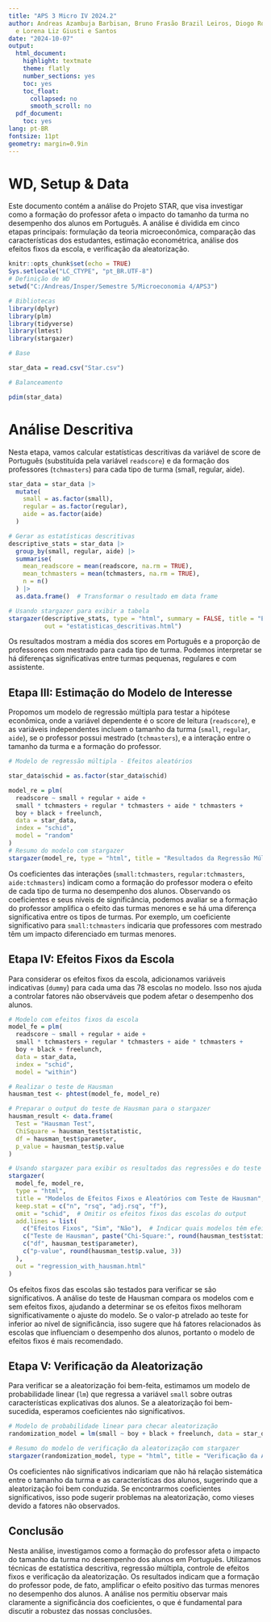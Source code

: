 ---
title: "APS 3 Micro IV 2024.2"
author: Andreas Azambuja Barbisan, Bruno Frasão Brazil Leiros, Diogo Roecker Cardozo
  e Lorena Liz Giusti e Santos
date: "2024-10-07"
output:
  html_document:
    highlight: textmate
    theme: flatly
    number_sections: yes
    toc: yes
    toc_float:
      collapsed: no
      smooth_scroll: no
  pdf_document:
    toc: yes
lang: pt-BR
fontsize: 11pt 
geometry: margin=0.9in
---
# WD, Setup & Data

Este documento contém a análise do Projeto STAR, que visa investigar como a formação do professor afeta o impacto do tamanho da turma no desempenho dos alunos em Português. A análise é dividida em cinco etapas principais: formulação da teoria microeconômica, comparação das características dos estudantes, estimação econométrica, análise dos efeitos fixos da escola, e verificação da aleatorização.

```{r setup, message=FALSE, include=FALSE}
knitr::opts_chunk$set(echo = TRUE)
Sys.setlocale("LC_CTYPE", "pt_BR.UTF-8")
# Definição de WD
setwd("C:/Andreas/Insper/Semestre 5/Microeconomia 4/APS3")

# Bibliotecas
library(dplyr)
library(plm) 
library(tidyverse)
library(lmtest)
library(stargazer) 

# Base

star_data = read.csv("Star.csv")

# Balanceamento

pdim(star_data)

```




# Análise Descritiva

Nesta etapa, vamos calcular estatísticas descritivas da variável de score de Português (substituída pela variável `readscore`) e da formação dos professores (`tchmasters`) para cada tipo de turma (small, regular, aide).

```{r descriptive_stats, echo=TRUE, message=FALSE, warning=FALSE}
star_data = star_data |> 
  mutate(
    small = as.factor(small),
    regular = as.factor(regular),
    aide = as.factor(aide)
  )

# Gerar as estatísticas descritivas
descriptive_stats = star_data |> 
  group_by(small, regular, aide) |> 
  summarise(
    mean_readscore = mean(readscore, na.rm = TRUE),
    mean_tchmasters = mean(tchmasters, na.rm = TRUE),
    n = n()
  ) |> 
  as.data.frame()  # Transformar o resultado em data frame

# Usando stargazer para exibir a tabela
stargazer(descriptive_stats, type = "html", summary = FALSE, title = "Estatísticas Descritivas por Tipo de Turma", 
          out = "estatisticas_descritivas.html")

```

Os resultados mostram a média dos scores em Português e a proporção de professores com mestrado para cada tipo de turma. Podemos interpretar se há diferenças significativas entre turmas pequenas, regulares e com assistente.



## Etapa III: Estimação do Modelo de Interesse

Propomos um modelo de regressão múltipla para testar a hipótese econômica, onde a variável dependente é o score de leitura (`readscore`), e as variáveis independentes incluem o tamanho da turma (`small`, `regular`, `aide`), se o professor possui mestrado (`tchmasters`), e a interação entre o tamanho da turma e a formação do professor.

```{r regression_model, echo=TRUE, message=FALSE, warning=FALSE}
# Modelo de regressão múltipla - Efeitos aleatórios

star_data$schid = as.factor(star_data$schid)

model_re = plm(
  readscore ~ small + regular + aide +
  small * tchmasters + regular * tchmasters + aide * tchmasters +
  boy + black + freelunch,
  data = star_data,
  index = "schid",
  model = "random"
)
# Resumo do modelo com stargazer
stargazer(model_re, type = "html", title = "Resultados da Regressão Múltipla", out = "model_summary.html")
```

Os coeficientes das interações (`small:tchmasters`, `regular:tchmasters`, `aide:tchmasters`) indicam como a formação do professor modera o efeito de cada tipo de turma no desempenho dos alunos. Observando os coeficientes e seus níveis de significância, podemos avaliar se a formação do professor amplifica o efeito das turmas menores e se há uma diferença significativa entre os tipos de turmas. Por exemplo, um coeficiente significativo para `small:tchmasters` indicaria que professores com mestrado têm um impacto diferenciado em turmas menores.



## Etapa IV: Efeitos Fixos da Escola

Para considerar os efeitos fixos da escola, adicionamos variáveis indicativas (`dummy`) para cada uma das 78 escolas no modelo. Isso nos ajuda a controlar fatores não observáveis que podem afetar o desempenho dos alunos.

```{r fixed_effects, echo=TRUE, message=FALSE, warning=FALSE}
# Modelo com efeitos fixos da escola
model_fe = plm(
  readscore ~ small + regular + aide +
  small * tchmasters + regular * tchmasters + aide * tchmasters +
  boy + black + freelunch,
  data = star_data,
  index = "schid",
  model = "within")

# Realizar o teste de Hausman
hausman_test <- phtest(model_fe, model_re)

# Preparar o output do teste de Hausman para o stargazer
hausman_result <- data.frame(
  Test = "Hausman Test",
  ChiSquare = hausman_test$statistic,
  df = hausman_test$parameter,
  p_value = hausman_test$p.value
)

# Usando stargazer para exibir os resultados das regressões e do teste de Hausman
stargazer(
  model_fe, model_re,
  type = "html",
  title = "Modelos de Efeitos Fixos e Aleatórios com Teste de Hausman",
  keep.stat = c("n", "rsq", "adj.rsq", "f"),
  omit = "schid",  # Omitir os efeitos fixos das escolas do output
  add.lines = list(
    c("Efeitos Fixos", "Sim", "Não"),  # Indicar quais modelos têm efeitos fixos
    c("Teste de Hausman", paste("Chi-Square:", round(hausman_test$statistic, 3))),
    c("df", hausman_test$parameter),
    c("p-value", round(hausman_test$p.value, 3))
  ),
  out = "regression_with_hausman.html"
)

```


Os efeitos fixos das escolas são testados para verificar se são significativos. A análise do teste de Hausman compara os modelos com e sem efeitos fixos, ajudando a determinar se os efeitos fixos melhoram significativamente o ajuste do modelo. Se o valor-p atrelado ao teste for inferior ao nível de significância, isso sugere que há fatores relacionados às escolas que influenciam o desempenho dos alunos, portanto o modelo de efeitos fixos é mais recomendado.




## Etapa V: Verificação da Aleatorização

Para verificar se a aleatorização foi bem-feita, estimamos um modelo de probabilidade linear (`lm`) que regressa a variável `small` sobre outras características explicativas dos alunos. Se a aleatorização foi bem-sucedida, esperamos coeficientes não significativos.

```{r randomization_check, echo=TRUE, message=FALSE, warning=FALSE}
# Modelo de probabilidade linear para checar aleatorização
randomization_model = lm(small ~ boy + black + freelunch, data = star_data)

# Resumo do modelo de verificação da aleatorização com stargazer
stargazer(randomization_model, type = "html", title = "Verificação da Aleatorização", out = "randomization_check_summary.html")
```

Os coeficientes não significativos indicariam que não há relação sistemática entre o tamanho da turma e as características dos alunos, sugerindo que a aleatorização foi bem conduzida. Se encontrarmos coeficientes significativos, isso pode sugerir problemas na aleatorização, como vieses devido a fatores não observados.

## Conclusão
Nesta análise, investigamos como a formação do professor afeta o impacto do tamanho da turma no desempenho dos alunos em Português. Utilizamos técnicas de estatística descritiva, regressão múltipla, controle de efeitos fixos e verificação da aleatorização. Os resultados indicam que a formação do professor pode, de fato, amplificar o efeito positivo das turmas menores no desempenho dos alunos. A análise nos permitiu observar mais claramente a significância dos coeficientes, o que é fundamental para discutir a robustez das nossas conclusões.

